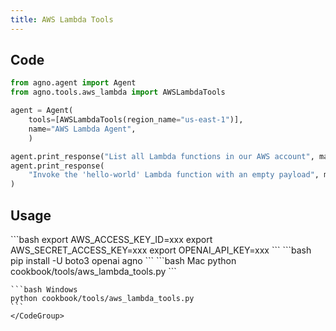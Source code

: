 ```yaml
---
title: AWS Lambda Tools
---
```


## Code

```python cookbook/tools/aws_lambda_tools.py
from agno.agent import Agent
from agno.tools.aws_lambda import AWSLambdaTools

agent = Agent(
    tools=[AWSLambdaTools(region_name="us-east-1")],
    name="AWS Lambda Agent",
    )

agent.print_response("List all Lambda functions in our AWS account", markdown=True)
agent.print_response(
    "Invoke the 'hello-world' Lambda function with an empty payload", markdown=True
)
```

## Usage

<Steps>
  <Snippet file="create-venv-step.mdx" />

  <Step title="Set your AWS credentials">
    ```bash
    export AWS_ACCESS_KEY_ID=xxx
    export AWS_SECRET_ACCESS_KEY=xxx
    export OPENAI_API_KEY=xxx
    ```
  </Step>

  <Step title="Install libraries">
    ```bash
    pip install -U boto3 openai agno
    ```
  </Step>

  <Step title="Run Agent">
    <CodeGroup>
    ```bash Mac
    python cookbook/tools/aws_lambda_tools.py
    ```

    ```bash Windows
    python cookbook/tools/aws_lambda_tools.py
    ```
    </CodeGroup>
  </Step>
</Steps>